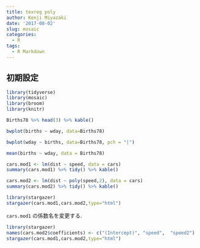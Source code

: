 ```yaml
---
title: texreg poly
author: Kenji Miyazaki
date: '2017-08-02'
slug: mosaic
categories:
  - R
tags:
  - R Markdown
---
```

## 初期設定
```r
library(tidyverse)
library(mosaic)
library(broom)
library(knitr)
```

```r
Births78 %>% head(3) %>% kable()
```



```r
bwplot(births ~ wday, data=Births78)
```


```r
bwplot(wday ~ births, data=Births78, pch = "|")
```

```r
mean(births ~ wday, data = Births78)
```

```r
cars.mod1 <- lm(dist ~ speed, data = cars)
summary(cars.mod1) %>% tidy() %>% kable()
```

```r
cars.mod2 <- lm(dist ~ poly(speed,2), data = cars)
summary(cars.mod2) %>% tidy() %>% kable()
```
```r
library(stargazer)
stargazer(cars.mod1,cars.mod2,type="html")
```
`cars.mod1` の係数名を変更する.
```r
library(stargazer)
names(cars.mod2$coefficients) <- c("(Intercept)", "speed",  "speed2")
stargazer(cars.mod1,cars.mod2,type="html")
```


